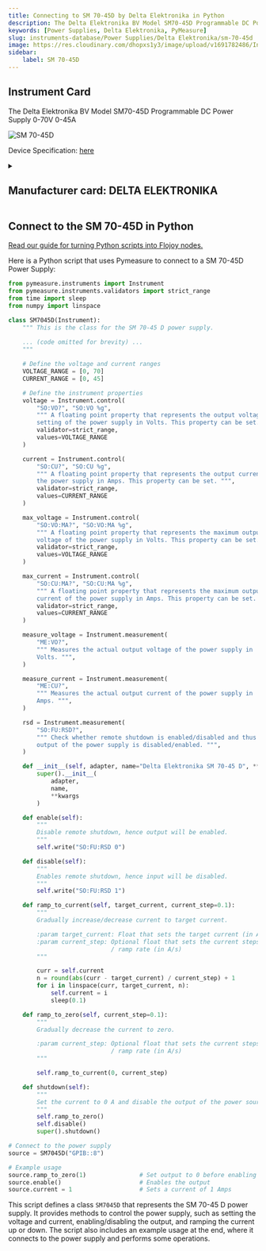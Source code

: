 ```yaml
---
title: Connecting to SM 70-45D by Delta Elektronika in Python
description: The Delta Elektronika BV Model SM70-45D Programmable DC Power Supply 0-70V 0-45A
keywords: [Power Supplies, Delta Elektronika, PyMeasure] 
slug: instruments-database/Power Supplies/Delta Elektronika/sm-70-45d 
image: https://res.cloudinary.com/dhopxs1y3/image/upload/v1691782486/Instruments/Power%20Supplies/SM-70-45D/SM-70-45D.jpg
sidebar:
    label: SM 70-45D 
---
```



## Instrument Card

The Delta Elektronika BV Model SM70-45D Programmable DC Power Supply 0-70V 0-45A

![SM 70-45D](https://res.cloudinary.com/dhopxs1y3/image/upload/v1691782486/Instruments/Power%20Supplies/SM-70-45D/SM-70-45D.jpg)

Device Specification: [here](/instruments-database/all-instruments)

<details style={{ marginTop: "15px"}}>
<summary><h2 style={{display:'inline'}}>Manufacturer card: DELTA ELEKTRONIKA</h2></summary>

![DELTA ELEKTRONIKA](https://res.cloudinary.com/dhopxs1y3/image/upload/v1692806158/Instruments/Vendor%20Logos/Delta_Elektronika.png)

**Telonic Instruments** is one of the leading Suppliers of Kikusui, Rigol and Lab-Power power supplies and frequency converters.

- Headquarters: UK
- Yearly Revenue (millions, USD): 
- Vendor Website: [here](https://telonic.co.uk/jg/wp-content/uploads/2021/05/Delta-SM800-Product-Manual.pdf)

</details>


<FeaturedInstrumentVideo category="POWER_SUPPLIES" />

## Connect to the SM 70-45D in Python

[Read our guide for turning Python scripts into Flojoy nodes.](https://docs.flojoy.ai/contribution/blocks/custom-flojoy-block/)



<Tabs>
<TabItem value="Flojoy" label="Flojoy" className="flojoy-instrument-tabs">

<SectionsCard category="POWER_SUPPLIES" manufacturer="Delta Elektronika"></SectionsCard>

</TabItem>
<TabItem value="PyMeasure" label="PyMeasure">

Here is a Python script that uses Pymeasure to connect to a SM 70-45D Power Supply:

```python
from pymeasure.instruments import Instrument
from pymeasure.instruments.validators import strict_range
from time import sleep
from numpy import linspace

class SM7045D(Instrument):
    """ This is the class for the SM 70-45 D power supply.
    
    ... (code omitted for brevity) ...
    """

    # Define the voltage and current ranges
    VOLTAGE_RANGE = [0, 70]
    CURRENT_RANGE = [0, 45]

    # Define the instrument properties
    voltage = Instrument.control(
        "SO:VO?", "SO:VO %g",
        """ A floating point property that represents the output voltage
        setting of the power supply in Volts. This property can be set. """,
        validator=strict_range,
        values=VOLTAGE_RANGE
    )

    current = Instrument.control(
        "SO:CU?", "SO:CU %g",
        """ A floating point property that represents the output current of
        the power supply in Amps. This property can be set. """,
        validator=strict_range,
        values=CURRENT_RANGE
    )

    max_voltage = Instrument.control(
        "SO:VO:MA?", "SO:VO:MA %g",
        """ A floating point property that represents the maximum output
        voltage of the power supply in Volts. This property can be set. """,
        validator=strict_range,
        values=VOLTAGE_RANGE
    )

    max_current = Instrument.control(
        "SO:CU:MA?", "SO:CU:MA %g",
        """ A floating point property that represents the maximum output
        current of the power supply in Amps. This property can be set. """,
        validator=strict_range,
        values=CURRENT_RANGE
    )

    measure_voltage = Instrument.measurement(
        "ME:VO?",
        """ Measures the actual output voltage of the power supply in
        Volts. """,
    )

    measure_current = Instrument.measurement(
        "ME:CU?",
        """ Measures the actual output current of the power supply in
        Amps. """,
    )

    rsd = Instrument.measurement(
        "SO:FU:RSD?",
        """ Check whether remote shutdown is enabled/disabled and thus if the
        output of the power supply is disabled/enabled. """,
    )

    def __init__(self, adapter, name="Delta Elektronika SM 70-45 D", **kwargs):
        super().__init__(
            adapter,
            name,
            **kwargs
        )

    def enable(self):
        """
        Disable remote shutdown, hence output will be enabled.
        """
        self.write("SO:FU:RSD 0")

    def disable(self):
        """
        Enables remote shutdown, hence input will be disabled.
        """
        self.write("SO:FU:RSD 1")

    def ramp_to_current(self, target_current, current_step=0.1):
        """
        Gradually increase/decrease current to target current.

        :param target_current: Float that sets the target current (in A)
        :param current_step: Optional float that sets the current steps
                             / ramp rate (in A/s)
        """

        curr = self.current
        n = round(abs(curr - target_current) / current_step) + 1
        for i in linspace(curr, target_current, n):
            self.current = i
            sleep(0.1)

    def ramp_to_zero(self, current_step=0.1):
        """
        Gradually decrease the current to zero.

        :param current_step: Optional float that sets the current steps
                             / ramp rate (in A/s)
        """

        self.ramp_to_current(0, current_step)

    def shutdown(self):
        """
        Set the current to 0 A and disable the output of the power source.
        """
        self.ramp_to_zero()
        self.disable()
        super().shutdown()

# Connect to the power supply
source = SM7045D("GPIB::8")

# Example usage
source.ramp_to_zero(1)               # Set output to 0 before enabling
source.enable()                      # Enables the output
source.current = 1                   # Sets a current of 1 Amps
```

This script defines a class `SM7045D` that represents the SM 70-45 D power supply. It provides methods to control the power supply, such as setting the voltage and current, enabling/disabling the output, and ramping the current up or down. The script also includes an example usage at the end, where it connects to the power supply and performs some operations.

</TabItem>
</Tabs>
